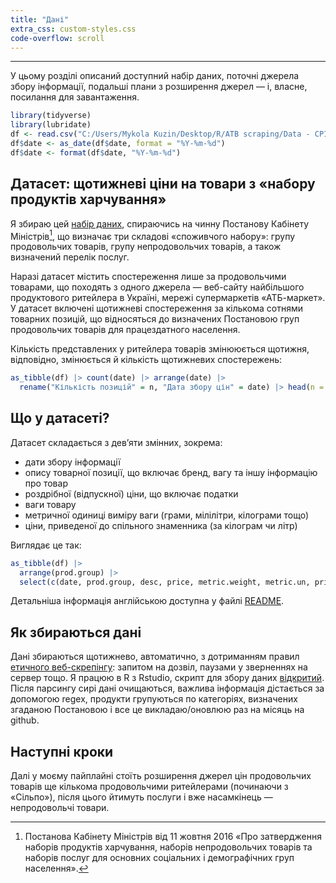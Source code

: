 ```yaml
---
title: "Дані"
extra_css: custom-styles.css
code-overflow: scroll
---
```


------------------------------------------------------------------------

У цьому розділі описаний доступний набір даних, поточні джерела збору інформації, подальші плани з розширення джерел --- і, власне, посилання для завантаження.

```r
library(tidyverse)
library(lubridate)
df <- read.csv("C:/Users/Mykola Kuzin/Desktop/R/ATB scraping/Data - CPI/tidy data/2023.09.07-2023.10.12 tidy data 2023-11-03.csv")
df$date <- as_date(df$date, format = "%Y-%m-%d")
df$date <- format(df$date, "%Y-%m-%d")
```

## Датасет: щотижневі ціни на товари з «набору продуктів харчування»

Я збираю цей [набір даних](https://github.com/myku3in/ua-market-basket/blob/main/ua-foodset-prices-Sep-Oct-2023.csv.csv), спираючись на чинну Постанову Кабінету Міністрів[^1], що визначає три складові «споживчого набору»: групу продовольчих товарів, групу непродовольчих товарів, а також визначений перелік послуг.

[^1]: Постанова Кабінету Міністрів від 11 жовтня 2016 «Про затвердження наборів продуктів харчування, наборів непродовольчих товарів та наборів послуг для основних соціальних і демографічних груп населення».

Наразі датасет містить спостереження лише за продовольчими товарами, що походять з одного джерела --- веб-сайту найбільшого продуктового ритейлера в Україні, мережі супермаркетів «АТБ-маркет». У датасет включені щотижневі спостереження за кількома сотнями товарних позицій, що відносяться до визначених Постановою груп продовольчих товарів для працездатного населення.

Кількість представлених у ритейлера товарів змінююється щотижня, відповідно, змінюється й кількість щотижневих спостережень:

```r

as_tibble(df) |> count(date) |> arrange(date) |> 
  rename("Кількість позицій" = n, "Дата збору цін" = date) |> head(n = 5)
```

## Що у датасеті?

Датасет складається з дев'яти змінних, зокрема:

-   дати збору інформації
-   опису товарної позиції, що включає бренд, вагу та іншу інформацію про товар
-   роздрібної (відпускної) ціни, що включає податки
-   ваги товару
-   метричної одиниці виміру ваги (грами, мілілітри, кілограми тощо)
-   ціни, приведеної до спільного знаменника (за кілограм чи літр)

Виглядає це так:

```r

as_tibble(df) |> 
  arrange(prod.group) |> 
  select(c(date, prod.group, desc, price, metric.weight, metric.un, price.per.m.u)) |> head(n = 5)

```

Детальніша інформація англійською доступна у файлі [README](https://github.com/myku3in/ua-market-basket/blob/main/README.md).

## Як збираються дані

Дані збираються щотижнево, автоматично, з дотриманням правил [етичного веб-скрепінгу](https://cran.r-project.org/web/packages/polite/index.html): запитом на дозвіл, паузами у зверненнях на сервер тощо. Я працюю в R з Rstudio, скрипт для збору даних [відкритий](https://github.com/myku3in/ua-market-basket/blob/main/atb_scraping%20script.R). Після парсингу сирі дані очищаються, важлива інформація дістається за допомогою regex, продукти групуються по категоріях, визначених згаданою Постановою і все це викладаю/оновлюю раз на місяць на github.

## Наступні кроки

Далі у моєму пайплайні стоїть розширення джерел цін продовольчих товарів ще кількома продовольчими ритейлерами (починаючи з «Сільпо»), після цього йтимуть послуги і вже насамкінець --- непродовольчі товари.
